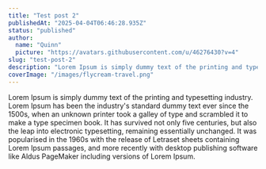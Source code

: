 ```yaml
---
title: "Test post 2"
publishedAt: "2025-04-04T06:46:28.935Z"
status: "published"
author:
  name: "Quinn"
  picture: "https://avatars.githubusercontent.com/u/46276430?v=4"
slug: "test-post-2"
description: "Lorem Ipsum is simply dummy text of the printing and typesetting industry. Lorem Ipsum has been the industry's standard dummy text ever since the 1500s, when an unknown printer took a galley of type and scrambled it to make a type specimen book. It has survived not only five centuries, but also the leap into electronic typesetting, remaining essentially unchanged. It was popularised in the 1960s with the release of Letraset sheets containing Lorem Ips\n\n"
coverImage: "/images/flycream-travel.png"
---
```


Lorem Ipsum is simply dummy text of the printing and typesetting industry. Lorem Ipsum has been the industry's standard dummy text ever since the 1500s, when an unknown printer took a galley of type and scrambled it to make a type specimen book. It has survived not only five centuries, but also the leap into electronic typesetting, remaining essentially unchanged. It was popularised in the 1960s with the release of Letraset sheets containing Lorem Ipsum passages, and more recently with desktop publishing software like Aldus PageMaker including versions of Lorem Ipsum.  